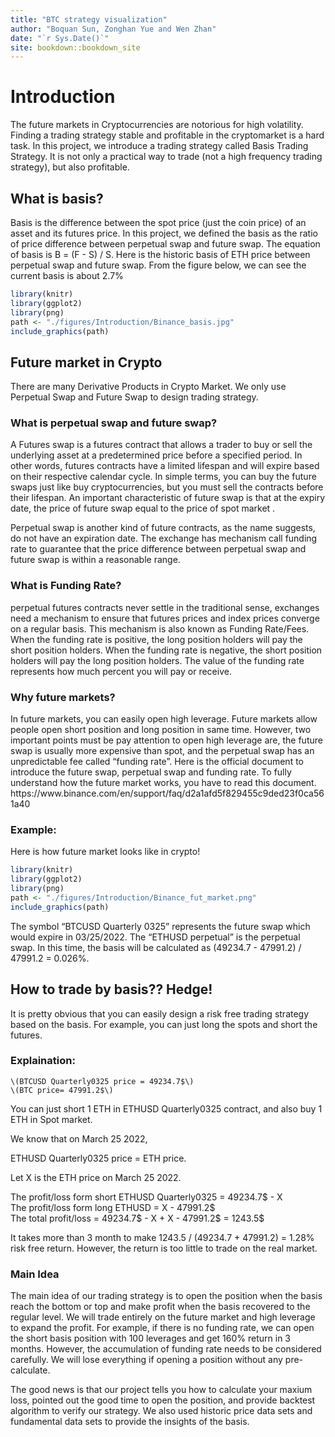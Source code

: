 ```yaml
--- 
title: "BTC strategy visualization"
author: "Boquan Sun, Zonghan Yue and Wen Zhan"
date: "`r Sys.Date()`"
site: bookdown::bookdown_site
---
```


# Introduction

The future markets in Cryptocurrencies are notorious for high volatility. Finding a trading strategy stable and profitable in the cryptomarket is a hard task. In this project, we introduce a trading strategy called Basis Trading Strategy. It is not only a practical way to trade (not a high frequency trading strategy), but also profitable. 
	
## What is basis?

Basis is the difference between the spot price (just the coin price) of an asset and its futures price. In this project, we defined the basis as the ratio of price difference between perpetual swap and future swap. The equation of basis is B =  (F - S) / S. Here is the historic basis of ETH price between perpetual swap and future swap. From the figure below, we can see the current basis is about 2.7%
```r
library(knitr)
library(ggplot2)  
library(png)      
path <- "./figures/Introduction/Binance_basis.jpg"
include_graphics(path)
```

## Future market in Crypto

There are many Derivative Products in Crypto Market. We only use Perpetual Swap and Future Swap to design trading strategy.

### What is perpetual swap and future swap?

A Futures swap is a futures contract that allows a trader to buy or sell the underlying asset at a predetermined price before a specified period. In other words, futures contracts have a limited lifespan and will expire based on their respective calendar cycle. 
In simple terms, you can buy the future swaps just like buy cryptocurrencies, but you must sell the contracts before their lifespan. An important characteristic of future swap is that at the expiry date, the price of future swap equal to the price of spot market . 
  
Perpetual swap is another kind of future contracts, as the name suggests, do not have an expiration date. The exchange has mechanism call funding rate to guarantee that the price difference between perpetual swap and future swap is within a reasonable range.
	
### What is Funding Rate?

perpetual futures contracts never settle in the traditional sense, exchanges need a mechanism to ensure that futures prices and index prices converge on a regular basis. This mechanism is also known as Funding Rate/Fees. When the funding rate is positive, the long position holders will pay the short position holders. When the funding rate is negative, the short position holders will pay the long position holders. The value of the funding rate represents how much percent you will pay or receive.

### Why future markets? 

In future markets, you can easily open high leverage. Future markets allow people open short position and long position in same time. However, two important points must be pay attention to open high leverage are, the future swap is usually more expensive than spot, and the perpetual swap has an unpredictable fee called “funding rate”. Here is the official document to introduce the future swap, perpetual swap and funding rate. To fully understand how the future market works, you have to read this document.
https://www.binance.com/en/support/faq/d2a1afd5f829455c9ded23f0ca561a40

### Example:

Here is how future market looks like in crypto!
```r
library(knitr)
library(ggplot2)  
library(png)      
path <- "./figures/Introduction/Binance_fut_market.png"
include_graphics(path)
```

The symbol “BTCUSD Quarterly 0325” represents the future swap which would expire in 03/25/2022. The “ETHUSD perpetual” is the perpetual swap. In this time, the basis will be calculated as (49234.7 - 47991.2) / 47991.2 = 0.026%.

## How to trade by basis?? Hedge!

It is pretty obvious that you can easily design a risk free trading strategy based on the basis. For example, you can just long the spots and short the futures.

### Explaination: 
	\(BTCUSD Quarterly0325 price = 49234.7$\)
	\(BTC price= 47991.2$\)

You can just short 1 ETH in ETHUSD Quarterly0325 contract, and also buy 1 ETH in Spot market. 

We know that on March 25 2022, \

  ETHUSD Quarterly0325 price = ETH price. 
  
Let X is the ETH price on March 25 2022.

The profit/loss form short ETHUSD Quarterly0325 = 49234.7$ - X \
The profit/loss form long ETHUSD = X - 47991.2$ \
The total profit/loss = 49234.7$ - X + X - 47991.2$  = 1243.5$ \

It takes more than 3 month to make 1243.5 / (49234.7 + 47991.2) = 1.28% risk free return. However, the return is too little to trade on the real market. 

### Main Idea

The main idea of our trading strategy is to open the position when the basis reach the bottom or top and make profit when the basis recovered to the regular level. We will trade entirely on the future market and high leverage to expand the profit. For example, if there is no funding rate, we can open the short basis position with 100 leverages and get 160% return in 3 months. However, the accumulation of funding rate needs to be considered carefully. We will lose everything if opening a position without any pre-calculate. 

The good news is that our project tells you how to calculate your maxium loss, pointed out the good time to open the position, and provide backtest algorithm to verify our strategy. We also used historic price data sets and fundamental data sets to provide the insights of the basis. 











